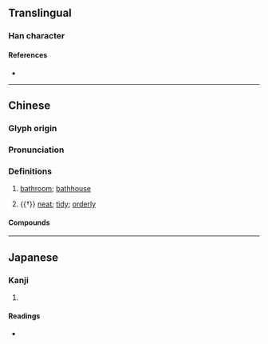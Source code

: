 {{character info}}
==Translingual==

===Han character===
{{Han char|rn=85|rad=水|as=09|sn=12|four=31166|canj=EMRW|ids=⿰氵畐}}

====References====
* {{Han ref|kx=0637.240|dkj=17853|dj=1044.180|hdz=31671.020|uh=6E62|ud=28258|bh=D9F0|bd=55792}}

----

==Chinese==
{{zh-forms}}

===Glyph origin===
{{Han etym}}

===Pronunciation===
{{zh-pron
|m=bì
|c=bik1
|mc=y
|oc=y
|ma=
|cat=n,a
}}

===Definitions===
{{zh-hanzi}}

# {{lb|zh|literary}} [[bathroom]]; [[bathhouse]]
# {{†}} [[neat]]; [[tidy]]; [[orderly]]

====Compounds====
{{zh-der|湢然|湢測}}
{{zh-cat|Bathing}}
----

==Japanese==

===Kanji===
{{ja-kanji|grade=|rs=水09}}

# {{rfdef|ja|sort=水09}}

====Readings====
* {{ja-readings|on=ひょく,い|kun=ゆどの}}